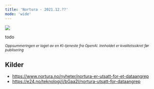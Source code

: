```yaml
---
title: 'Nortura - 2021.12.??'
mode: 'wide'
---
```


<Frame>
<img src="/images/nortura.png" />
</Frame>

todo

<sup><i>Oppsummeringen er laget av en KI-tjeneste fra OpenAI. Innholdet er kvalitetssikret før publisering</i></sup>

## Kilder
- https://www.nortura.no/nyheter/nortura-er-utsatt-for-et-dataangrep
- https://e24.no/teknologi/i/bGaa2l/nortura-utsatt-for-dataangrep
